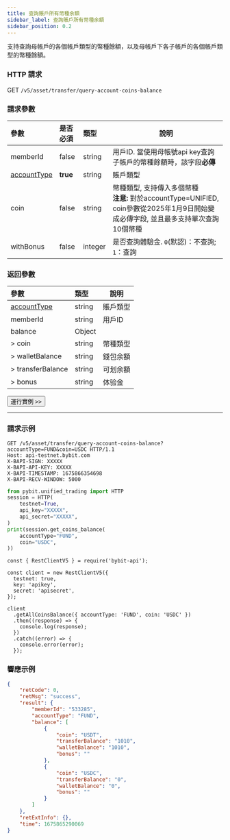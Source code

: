 ```yaml
---
title: 查詢賬戶所有幣種余額
sidebar_label: 查詢賬戶所有幣種余額
sidebar_position: 0.2
---
```

支持查詢母帳戶的各個帳戶類型的幣種餘額，以及母帳戶下各子帳戶的各個帳戶類型的幣種餘額。

### HTTP 請求
GET `/v5/asset/transfer/query-account-coins-balance`

### 請求參數
| 參數 | 是否必須 | 類型 | 說明|
|:----- |:-------|:-----|------ |
|memberId|false|string |用戶ID. 當使用母帳號api key查詢子帳戶的幣種餘額時，該字段<b>必傳</b> |
|[accountType](../../enum#accounttype)|<b>true</b> |string |賬戶類型 |
|coin |false |string |幣種類型, 支持傳入多個幣種 <br/>**注意:** 對於accountType=UNIFIED, coin參數從2025年1月9日開始變成必傳字段, 並且最多支持單次查詢10個幣種|
|withBonus|false |integer |是否查詢體驗金. `0`(默認)：不查詢; `1`：查詢|

### 返回參數
| 參數 | 類型 | 說明|
|:----- |:-----|----- |
|[accountType](../../enum#accounttype) |string |賬戶類型|
|memberId |string |用戶ID|
|balance |Object ||
|> coin |string |幣種類型|
|> walletBalance |string |錢包余額|
|> transferBalance |string |可划余額|
|> bonus |string |体验金|

<a href="/api-explorer/v5/asset/all-balance"><Button>運行實例 >></Button></a>

---

### 請求示例

<Tabs groupId="programming-languages">
<TabItem value="http" label="HTTP">

```http
GET /v5/asset/transfer/query-account-coins-balance?accountType=FUND&coin=USDC HTTP/1.1
Host: api-testnet.bybit.com
X-BAPI-SIGN: XXXXX
X-BAPI-API-KEY: XXXXX
X-BAPI-TIMESTAMP: 1675866354698
X-BAPI-RECV-WINDOW: 5000
```

</TabItem>
<TabItem value="python" label="Python">

```python
from pybit.unified_trading import HTTP
session = HTTP(
    testnet=True,
    api_key="XXXXX",
    api_secret="XXXXX",
)
print(session.get_coins_balance(
    accountType="FUND",
    coin="USDC",
))
```

</TabItem>

<TabItem value="Node" label="Node.js">

```n4js
const { RestClientV5 } = require('bybit-api');

const client = new RestClientV5({
  testnet: true,
  key: 'apikey',
  secret: 'apisecret',
});

client
  .getAllCoinsBalance({ accountType: 'FUND', coin: 'USDC' })
  .then((response) => {
    console.log(response);
  })
  .catch((error) => {
    console.error(error);
  });
```

</TabItem>
</Tabs>

### 響應示例

```json
{
    "retCode": 0,
    "retMsg": "success",
    "result": {
        "memberId": "533285",
        "accountType": "FUND",
        "balance": [
            {
                "coin": "USDT",
                "transferBalance": "1010",
                "walletBalance": "1010",
                "bonus": ""
            },
            {
                "coin": "USDC",
                "transferBalance": "0",
                "walletBalance": "0",
                "bonus": ""
            }
        ]
    },
    "retExtInfo": {},
    "time": 1675865290069
}
```
